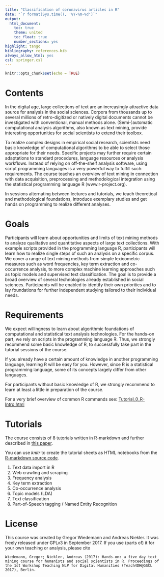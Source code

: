 ```yaml
---
title: "Classification of coronavirus articles in R"
date: "`r format(Sys.time(), '%Y-%m-%d')`"
output: 
  html_document:
    toc: true
    theme: united
    toc_float: true
    number_sections: yes
highlight: tango
bibliography: references.bib
always_allow_html: yes
csl: springer.csl
---
```


```r
knitr::opts_chunk$set(echo = TRUE)
```

# Contents

In the digital age, large collections of text are an increasingly attractive data source for analysis in the social sciences. Corpora from thousands up to several millions of retro-digitized or natively digital documents cannot be investigated with conventional, manual methods alone. (Semi-)automatic computational analysis algorithms, also known as text mining, provide interesting opportunities for social scientists to extend their toolbox.

To realize complex designs in empirical social research, scientists need basic knowledge of computational algorithms to be able to select those appropriate for their needs. Specific projects may further require certain adaptations to standard procedures, language resources or analysis workflows. Instead of relying on off-the-shelf analysis software, using script programming languages is a very powerful way to fulfill such requirements. The course teaches an overview of text mining in connection with data acquisition, preprocessing and methodological integration using the statistical programming language R (www.r-project.org).

In sessions alternating between lectures and tutorials, we teach theoretical and methodological foundations, introduce exemplary studies and get hands on programming to realize different analyses. 

# Goals

Participants will learn about opportunities and limits of text mining methods to analyze qualitative and quantitative aspects of large text collections. With example scripts provided in the programming language R, participants will learn how to realize single steps of such an analysis on a specific corpus. We cover a range of text mining methods from simple lexicometric measures such as word frequencies, key term extraction and co-occurrence analysis, to more complex machine learning approaches such as topic models and supervised text classification. The goal is to provide a broad overview of several technologies already established in social sciences. Participants will be enabled to identify their own priorities and to lay foundations for further independent studying tailored to their individual needs.

# Requirements

We expect willingness to learn about algorithmic foundations of computational and statistical text analysis technologies. For the hands-on part, we rely on scripts in the programming language R. Thus, we strongly recommend some basic knowledge of R, to successfully take part in the tutorial sessions of the course. 

If you already have a certain amount of knowledge in another programming language, learning R will be easy for you. However, since R is a statistical programming language, some of its concepts largely differ from other languages. 

For participants without basic knowledge of R, we strongly recommend to learn at least a little in preparation of the course.

For a very brief overview of common R commands see: [Tutorial_0_R-Intro.html](Tutorial_0_R-Intro.html)

# Tutorials

The course consists of 8 tutorials written in R-markdown and further described in [this paper](http://gscl2017.dfki.de/proceedings.php). 

You can use *knitr* to create the tutorial sheets as HTML notebooks from the [R-markdown source code](https://github.com/tm4ss/tm4ss.github.io).

1. Text data import in R
2. Web crawling and scraping
3. Frequency analysis
4. Key term extraction
5. Co-occurrence analysis
6. Topic models (LDA)
7. Text classification
8. Part-of-Speech tagging / Named Entity Recognition

# License

This course was created by Gregor Wiedemann and Andreas Niekler. It was freely released under GPLv3 in September 2017. If you use (parts of) it for your own teaching or analysis, please cite

```
Wiedemann, Gregor; Niekler, Andreas (2017): Hands-on: a five day text mining course for humanists and social scientists in R. Proceedings of the 1st Workshop Teaching NLP for Digital Humanities (Teach4DH@GSCL 2017), Berlin.
```
